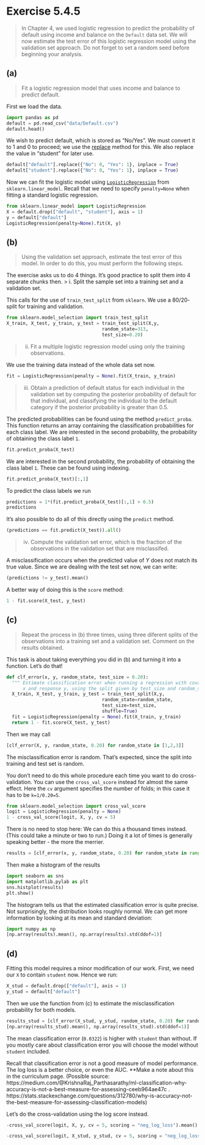 # Exercise 5.4.5 {.unnumbered}

> In Chapter 4, we used logistic regression to predict the probability of default using income and balance on the `Default` data set. We will now estimate the test error of this logistic regression model using the validation set approach. Do not forget to set a random seed before beginning your analysis.

## (a)
> Fit a logistic regression model that uses income and balance to predict default.

First we load the data.

```python
import pandas as pd
default = pd.read_csv("data/Default.csv")
default.head()
```

We wish to predict default, which is stored as "No/Yes". We must convert it to $1$ and $0$ to proceed; we use the [replace](https://pandas.pydata.org/pandas-docs/stable/reference/api/pandas.DataFrame.replace.html) method for this. We also replace the value in "student" for later use.

```python
default["default"].replace({"No": 0, "Yes": 1}, inplace = True)
default["student"].replace({"No": 0, "Yes": 1}, inplace = True)
```

Now we can fit the logistic model using [`LogisticRegression`](https://scikit-learn.org/stable/modules/generated/sklearn.linear_model.LogisticRegression.html) from `sklearn.linear_model`. Recall that we need to specify `penalty=None` when fitting a standard logistic regression.
```python
from sklearn.linear_model import LogisticRegression
X = default.drop(["default", "student"], axis = 1)
y = default["default"]
LogisticRegression(penalty=None).fit(X, y)
```

## (b)

> Using the validation set approach, estimate the test error of this
model. In order to do this, you must perform the following steps.

The exercise asks us to do 4 things. It's good practice to split them into 4 separate chunks then. 
> i. Split the sample set into a training set and a validation set.

This calls for the use of `train_test_split` from `sklearn`. We use a $80/20$-split for training and validation.

```python
from sklearn.model_selection import train_test_split
X_train, X_test, y_train, y_test = train_test_split(X,y, 
                                   random_state=313,  
                                   test_size=0.20) 
``` 

> ii. Fit a multiple logistic regression model using only the training observations.

We use the training data instead of the whole data set now.

```python
fit = LogisticRegression(penalty = None).fit(X_train, y_train)
```

> iii. Obtain a prediction of default status for each individual in the validation set by computing the posterior probability of default for that individual, and classifying the individual to the default category if the posterior probability is greater than 0.5.

The predicted probabilities can be found using the method `predict_proba`. This function returns an array containing the classification probabilities for each class label. We are interested in the second probability, the probability of obtaining the class label `1`.

```python
fit.predict_proba(X_test)
```
We are interested in the second probability, the probability of obtaining the class label `1`. These can be found using indexing.
```python
fit.predict_proba(X_test)[:,1]
```

To predict the class labels we run
```python
predictions = 1*(fit.predict_proba(X_test)[:,1] > 0.5)
predictions
```
It's also possible to do all of this directly using the `predict` method.
```python
(predictions == fit.predict(X_test)).all()
```

> iv. Compute the validation set error, which is the fraction of the observations in the validation set that are misclassifed.

A misclassification occurs when the predicted value of $Y$ does not match its true value. Since we are dealing with the test set now, we can write:

```python
(predictions != y_test).mean()
```
A better way of doing this is the `score` method:

```python
1 - fit.score(X_test, y_test)
```

## (c)
> Repeat the process in (b) three times, using three diferent splits of the observations into a training set and a validation set. Comment on the results obtained.

This task is about taking everything you did in (b) and turning it into a function. Let's do that!

```python
def clf_error(x, y, random_state, test_size = 0.20):
  """ Estimate classification error when running a regression with covariates
      x and response y, using the split given by test_size and random_state. """
  X_train, X_test, y_train, y_test = train_test_split(X,y, 
                                   random_state=random_state,  
                                   test_size=test_size,  
                                   shuffle=True) 
  fit = LogisticRegression(penalty = None).fit(X_train, y_train)
  return 1 - fit.score(X_test, y_test)
```

Then we may call
```python
[clf_error(X, y, random_state, 0.20) for random_state in [1,2,3]]
```
The misclassification error is random. That's expected, since the split into training and test set is random.

::: {.callout-important}
You don't need to do this whole procedure each time you want to do cross-validation. You can use the `cross_val_score` instead for almost the same effect. Here the `cv` argument specifies the number of folds; in this case it has to be `k=1/0.20=5`. 

```python
from sklearn.model_selection import cross_val_score
logit = LogisticRegression(penalty = None)
1 - cross_val_score(logit, X, y, cv = 5)
```
:::

There is no need to stop here: We can do this a thousand times instead. (This could take a minute or two to run.) Doing it a lot of times is generally speaking better - the more the merrier.

```python
results = [clf_error(x, y, random_state, 0.20) for random_state in range(100)]
```

Then make a histogram of the results

```python
import seaborn as sns
import matplotlib.pylab as plt
sns.histplot(results)
plt.show()
```
The histogram tells us that the estimated classification error is quite precise. Not surprisingly, the distribution looks roughly normal. We can get more information by looking at its mean and standard deviation:
```python
import numpy as np
[np.array(results).mean(), np.array(results).std(ddof=1)]
```
## (d)
Fitting this model requires a minor modification of our work. First, we need our `X` to contain `student` now. Hence we run:
```python
X_stud = default.drop(["default"], axis = 1)
y_stud = default["default"]
``` 

Then we use the function from (c) to estimate the misclassification probability for both models.

```python
results_stud = [clf_error(X_stud, y_stud, random_state, 0.20) for random_state in range(100)]
[np.array(results_stud).mean(), np.array(results_stud).std(ddof=1)]
```

The mean classification error (`0.0322`) is higher with `student` than without. If you mostly care about classification error you will choose the model without `student` included. 

:::{.callout-warning}
Recall that classification error is not a good measure of model performance.  The log loss is a better choice, or even the AUC.
**Make a note about this in the curriculum page. (Possible source: https://medium.com/@KrishnaRaj_Parthasarathy/ml-classification-why-accuracy-is-not-a-best-measure-for-assessing-ceeb964ae47c . https://stats.stackexchange.com/questions/312780/why-is-accuracy-not-the-best-measure-for-assessing-classification-models)
:::

Let's do the cross-validation using the log score instead.

```python
-cross_val_score(logit, X, y, cv = 5, scoring = "neg_log_loss").mean()
```

```python
-cross_val_score(logit, X_stud, y_stud, cv = 5, scoring = "neg_log_loss").mean()
```
